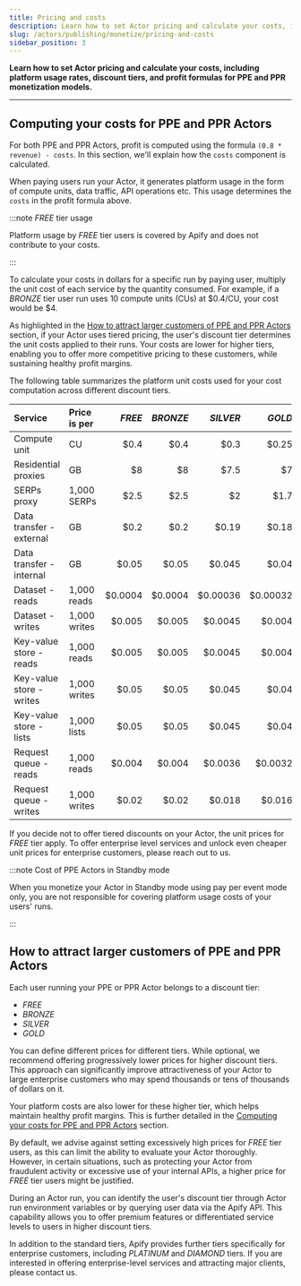 ```yaml
---
title: Pricing and costs
description: Learn how to set Actor pricing and calculate your costs, including platform usage rates, discount tiers, and profit formulas for PPE and PPR monetization models.
slug: /actors/publishing/monetize/pricing-and-costs
sidebar_position: 3
---
```


**Learn how to set Actor pricing and calculate your costs, including platform usage rates, discount tiers, and profit formulas for PPE and PPR monetization models.**

---

## Computing your costs for PPE and PPR Actors

For both PPE and PPR Actors, profit is computed using the formula `(0.8 * revenue) - costs`. In this section, we'll explain how the `costs` component is calculated.

When paying users run your Actor, it generates platform usage in the form of compute units, data traffic, API operations etc. This usage determines the `costs` in the profit formula above.

:::note _FREE_ tier usage

Platform usage by _FREE_ tier users is covered by Apify and does not contribute to your costs.

:::

To calculate your costs in dollars for a specific run by paying user, multiply the unit cost of each service by the quantity consumed. For example, if a _BRONZE_ tier user run uses 10 compute units (CUs) at $0.4/CU, your cost would be $4.

As highlighted in the [How to attract larger customers of PPE and PPR Actors](#how-to-attract-larger-customers-of-ppe-and-ppr-actors) section, if your Actor uses tiered pricing, the user's discount tier determines the unit costs applied to their runs. Your costs are lower for higher tiers, enabling you to offer more competitive pricing to these customers, while sustaining healthy profit margins.

The following table summarizes the platform unit costs used for your cost computation  across different discount tiers.

| Service                         | Price is per | _FREE_  | _BRONZE_ | _SILVER_ | _GOLD_  |
|:-------------------------------|:--------------|--------:|---------:|---------:|--------:|
| Compute unit                   | CU            | $0.4    | $0.4     | $0.3     | $0.25   |
| Residential proxies            | GB            | $8      | $8       | $7.5     | $7      |
| SERPs proxy                    | 1,000 SERPs   | $2.5    | $2.5     | $2       | $1.7    |
| Data transfer - external       | GB            | $0.2    | $0.2     | $0.19    | $0.18   |
| Data transfer - internal       | GB            | $0.05   | $0.05    | $0.045   | $0.04   |
| Dataset - reads               | 1,000 reads   | $0.0004 | $0.0004  | $0.00036 | $0.00032|
| Dataset - writes              | 1,000 writes  | $0.005  | $0.005   | $0.0045  | $0.004  |
| Key-value store - reads       | 1,000 reads   | $0.005  | $0.005   | $0.0045  | $0.004  |
| Key-value store - writes      | 1,000 writes  | $0.05   | $0.05    | $0.045   | $0.04   |
| Key-value store - lists       | 1,000 lists   | $0.05   | $0.05    | $0.045   | $0.04   |
| Request queue - reads         | 1,000 reads   | $0.004  | $0.004   | $0.0036  | $0.0032 |
| Request queue - writes        | 1,000 writes  | $0.02   | $0.02    | $0.018   | $0.016  |

If you decide not to offer tiered discounts on your Actor, the unit prices for _FREE_ tier apply. To offer enterprise level services and unlock even cheaper unit prices for enterprise customers, please reach out to us.

:::note Cost of PPE Actors in Standby mode

When you monetize your Actor in Standby mode using pay per event mode only, you are not responsible for covering platform usage costs of your users' runs.

:::


## How to attract larger customers of PPE and PPR Actors

Each user running your PPE or PPR Actor belongs to a discount tier:

- _FREE_
- _BRONZE_
- _SILVER_
- _GOLD_

You can define different prices for different tiers.
While optional, we recommend offering progressively lower prices for higher discount tiers. This approach can significantly improve attractiveness of your Actor to large enterprise customers who may spend thousands or tens of thousands of dollars on it.

Your platform costs are also lower for these higher tier, which helps maintain healthy profit margins. This is further detailed in the [Computing your costs for PPE and PPR Actors](#computing-your-costs-for-ppe-and-ppr-actors) section.

By default, we advise against setting excessively high prices for _FREE_ tier users, as this can limit the ability to evaluate your Actor thoroughly. However, in certain situations, such as protecting your Actor from fraudulent activity or excessive use of your internal APIs, a higher price for _FREE_ tier users might be justified.

During an Actor run, you can identify the user's discount tier through Actor run environment variables or by querying user data via the Apify API. This capability allows you to offer premium features or differentiated service levels to users in higher discount tiers.

In addition to the standard tiers, Apify provides further tiers specifically for enterprise customers, including _PLATINUM_ and _DIAMOND_ tiers. If you are interested in offering enterprise-level services and attracting major clients, please contact us.
